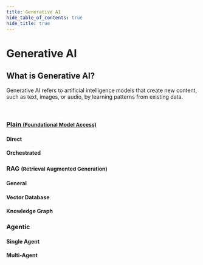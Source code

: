 ```yaml
---
title: Generative AI
hide_table_of_contents: true
hide_title: true
---
```



<PageViewTracker featureName="TECHNICAL_VIEW_GENERATIVE_AI" />

<div className="hero-header">
  <h1>Generative AI</h1>
</div>

<div className="section-with-background blue">
  <h2>What is Generative AI?</h2>
  <p>Generative AI refers to artificial intelligence models that create new content, such as text, images, or audio, by learning patterns from existing data.</p>
</div>

<br />

<div class="row">
  <div class="col col--4">
    <h3>
      <a href={useBaseUrl("/docs/technical-view/generative-ai/plain/")}>Plain <small>(Foundational Model Access)</small></a>
    </h3>
    <h4>Direct</h4>
    <ul className="button-list">
      <IconLinkButton
        href="/docs/technical-view/generative-ai/plain/access-to-generative-ai-models"
        text="Access to Generative AI Models"
      />
    </ul>
    <h4>Orchestrated</h4>
    <ul className="button-list">
      <IconLinkButton
        href="/docs/technical-view/generative-ai/plain/prompt-templating"
        text="Prompt Templating"
      />
      <IconLinkButton
        href="/docs/technical-view/generative-ai/plain/data-masking"
        text="Data Masking"
      />
      <IconLinkButton
        href="/docs/technical-view/generative-ai/plain/content-filtering"
        text="Content Filtering"
      />
    </ul>
  </div>
  <div class="col col--4">
    <h3>
      RAG <small>(Retrieval Augmented Generation)</small>
    </h3>
    <h4>General</h4>
    <ul className="button-list">
      <IconLinkButton
        href="/docs/technical-view/generative-ai/rag/vector-vs-graph"
        text="Vector RAG vs Graph RAG"
        disabled={true}
      />
    </ul>
    <h4>Vector Database</h4>
    <ul className="button-list">
      <IconLinkButton
        href="/docs/technical-view/generative-ai/rag/vector-rag-embedding"
        text="Vector-based RAG Embedding"
      />
      <IconLinkButton
        href="/docs/technical-view/generative-ai/rag/vector-rag-query-pipeline"
        text="Vector-based RAG Query Pipeline"
      />
    </ul>
    <h4>Knowledge Graph</h4>
    <ul className="button-list">
      <IconLinkButton
        href="/docs/technical-view/generative-ai/rag/graph-overall"
        text="Overall and Knowledge Graph Creation"
        disabled={true}
      />
       <IconLinkButton
        href="/docs/technical-view/generative-ai/rag/graph-query"
        text="Query Pipeline"
        disabled={true}
      />
    </ul>

  </div>
  <div class="col col--4">
    <h3>Agentic</h3>
    <h4>Single Agent</h4>
    <ul className="button-list">
       <IconLinkButton
        href="/docs/technical-view/generative-ai/agentic/single-agent"
        text="Under construction"
        disabled={true}
      />
    </ul>
    <h4>Multi-Agent</h4>
    <ul className="button-list">
       <IconLinkButton
        href="/docs/technical-view/generative-ai/agentic/multi-agent"
        text="Under construction"
        disabled={true}
      />
    </ul>
  </div>

</div>
